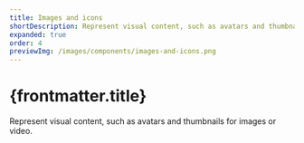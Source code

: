 ```yaml
---
title: Images and icons
shortDescription: Represent visual content, such as avatars and thumbnails for images or video.
expanded: true
order: 4
previewImg: /images/components/images-and-icons.png
---
```


# {frontmatter.title}

<Lede>

Represent visual content, such as avatars and thumbnails for images or video.

</Lede>

<RichCardGrid cards={posts} />
